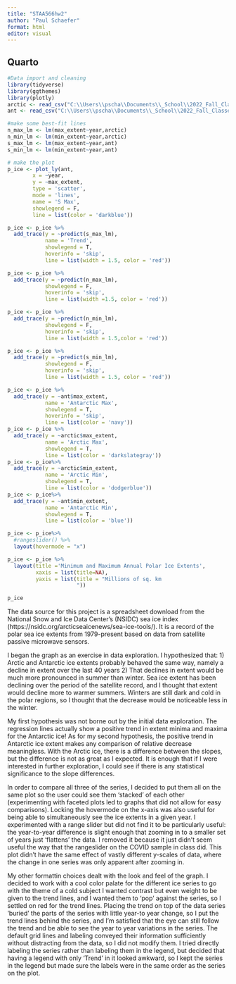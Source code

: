 ```yaml
---
title: "STAA566hw2"
author: "Paul Schaefer"
format: html
editor: visual
---
```


## Quarto

```r
#Data import and cleaning
library(tidyverse)
library(ggthemes)
library(plotly)
arctic <- read_csv("C:\\Users\\pscha\\Documents\\_School\\2022_Fall_Classes\\STAA_566_DataViz\\arctic_ice.csv")
ant <- read_csv("C:\\Users\\pscha\\Documents\\_School\\2022_Fall_Classes\\STAA_566_DataViz\\antarctic_ice.csv")
```

```r
#make some best-fit lines
n_max_lm <- lm(max_extent~year,arctic)
n_min_lm <- lm(min_extent~year,arctic)
s_max_lm <- lm(max_extent~year,ant)
s_min_lm <- lm(min_extent~year,ant)
```

```r
# make the plot
p_ice <- plot_ly(ant, 
        x = ~year, 
        y = ~max_extent, 
        type = 'scatter', 
        mode = 'lines',
        name = 'S Max',
        showlegend = F,
        line = list(color = 'darkblue'))

p_ice <- p_ice %>%
  add_trace(y = ~predict(s_max_lm),
            name = 'Trend',
            showlegend = T,
            hoverinfo = 'skip',
            line = list(width = 1.5, color = 'red'))

p_ice <- p_ice %>%
  add_trace(y = ~predict(n_max_lm),
            showlegend = F,
            hoverinfo = 'skip',
            line = list(width =1.5, color = 'red'))

p_ice <- p_ice %>%
  add_trace(y = ~predict(n_min_lm),
            showlegend = F,
            hoverinfo = 'skip',
            line = list(width = 1.5,color = 'red'))

p_ice <- p_ice %>%
  add_trace(y = ~predict(s_min_lm),
            showlegend = F,
            hoverinfo = 'skip',
            line = list(width = 1.5, color = 'red'))

p_ice <- p_ice %>% 
  add_trace(y = ~ant$max_extent,
            name = 'Antarctic Max',
            showlegend = T,
            hoverinfo = 'skip',
            line = list(color = 'navy'))
p_ice <- p_ice %>%
  add_trace(y = ~arctic$max_extent,
            name = 'Arctic Max',
            showlegend = T,
            line = list(color = 'darkslategray'))
p_ice <- p_ice%>%
  add_trace(y = ~arctic$min_extent,
            name = 'Arctic Min',
            showlegend = T,
            line = list(color = 'dodgerblue'))
p_ice <- p_ice%>%
  add_trace(y = ~ant$min_extent,
            name = 'Antarctic Min',
            showlegend = T,
            line = list(color = 'blue'))

p_ice <- p_ice%>%
  #rangeslider() %>%
  layout(hovermode = "x")

p_ice <- p_ice %>%
  layout(title ='Minimum and Maximum Annual Polar Ice Extents',
         xaxis = list(title=NA),
         yaxis = list(title = "Millions of sq. km
                      "))

p_ice
```
The data source for this project is a spreadsheet download from the National Snow and Ice Data Center's (NSIDC) sea ice index (https://nsidc.org/arcticseaicenews/sea-ice-tools/). It is a record of the polar sea ice extents from 1979-present based on data from satellite passive microwave sensors.

I began the graph as an exercise in data exploration. I hypothesized that:
1) Arctic and Antarctic ice extents probably behaved the same way, namely a decline in extent over the last 40 years
2) That declines in extent would be much more pronounced in summer than winter. Sea ice extent has been declining over the period of the satellite record, and I thought that extent would decline more to warmer summers. Winters are still dark and cold in the polar regions, so I thought that the decrease would be noticeable less in the winter.

My first hypothesis was not borne out by the initial data exploration. The regression lines actually show a positive trend in extent minima and maxima for the Antarctic ice! As for my second hypothesis, the positive trend in Antarctic ice extent makes any comparison of relative decrease meaningless. With the Arctic ice, there is a difference between the slopes, but the difference is not as great as I expected. It is enough that if I were interested in further exploration, I could see if there is any statistical significance to the slope differences.

In order to compare all three of the series, I decided to put them all on the same plot so the user could see them 'stacked' of each other (experimenting with faceted plots led to graphs that did not allow for easy comparisons). Locking the hovermode on the x-axis was also useful for being able to simultaneously see the ice extents in a given year. I experimented with a range slider but did not find it to be particularly useful: the year-to-year difference is slight enough that zooming in to a smaller set of years just 'flattens' the data. I removed it because it just didn't seem useful the way that the rangeslider on the COVID sample in class did. This plot didn't have the same effect of vastly different y-scales of data, where the change in one series was only apparent after zooming in. 

My other formattin choices dealt with the look and feel of the graph. I decided to work with a cool color palate for the different ice series to go with the theme of a cold subject I wanted contrast but even weight to be given to the trend lines, and I wanted them to 'pop' against the series, so I settled on red for the trend lines. Placing the trend on top of the data series 'buried' the parts of the series with little year-to year change, so I put the trend lines behind the series, and I'm satisfied that the eye can still follow the trend and be able to see the year to year variations in the series. The default grid lines and labeling conveyed their information sufficiently without distracting from the data, so I did not modify them. I tried directly labeling the series rather than labeling them in the legend, but decided that having a legend with only 'Trend' in it looked awkward, so I kept the series in the legend but made sure the labels were in the same order as the series on the plot.